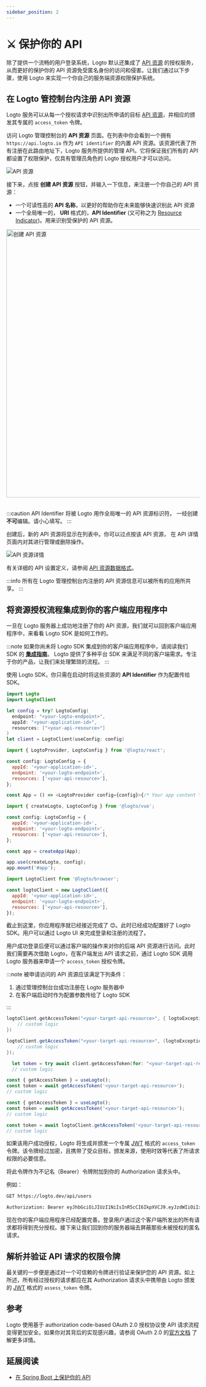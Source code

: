```yaml
---
sidebar_position: 2
---
```




# ⚔️ 保护你的 API

除了提供一个流畅的用户登录系统，Logto 默认还集成了 [API 资源](../../references/resources/README.md) 的授权服务，从而更好的保护你的 API 资源免受匿名身份的访问和侵害。让我们通过以下步骤，使用 Logto 来实现一个你自己的服务端资源权限保护系统。

## 在 Logto 管控制台内注册 API 资源

Logto 服务可以从每一个授权请求中识别出所申请的目标 [API 资源](../../references/resources/README.md)，并相应的颁发其专属的 `access_token` 令牌。

访问 Logto 管理控制台的 **API 资源** 页面。在列表中你会看到一个拥有 `https://api.logto.io` 作为 `API identifier` 的内置 API 资源。该资源代表了所有注册在此路由地址下，Logto 服务所提供的管理 API。它将保证我们所有的 API 都设置了权限保护，仅具有管理员角色的 Logto 授权用户才可以访问。

![API 资源](./assets/api-resources.png)

接下来，点按 **创建 API 资源** 按钮，并输入一下信息，来注册一个你自己的 API 资源：

- 一个可读性高的 **API 名称**，以更好的帮助你在未来能够快速识别此 API 资源
- 一个全局唯一的， **URI** 格式的，**API Identifier** (又可称之为 [Resource Indicator](../../references/resources/README.md#resource-indicator))。用来识别受保护的 API 资源。

<img src={CreateApiResource} alt="创建 API 资源" width="700px" />
<br />
<br />

:::caution
API Identifier 将被 Logto 用作全局唯一的 API 资源标识符。 一经创建**不可**编辑。请小心填写。
:::

创建后，新的 API 资源将显示在列表中。你可以过点按该 API 资源， 在 API 详情页面内对其进行管理或删除操作。

![API 资源详情](./assets/api-resource-details.png)

有关详细的 API 设置定义，请参阅 [API 资源数据格式](../../references/resources/README.md#logto-api-resource-schema)。

:::info
所有在 Logto 管理控制台内注册的 API 资源信息可以被所有的应用所共享。
:::

## 将资源授权流程集成到你的客户端应用程序中

一旦在 Logto 服务器上成功地注册了你的 API 资源，我们就可以回到客户端应用程序中，来看看 Logto SDK 是如何工作的。

:::note
如果你尚未将 Logto SDK 集成到你的客户端应用程序中，请阅读我们 SDK 的 [**集成指南**](../integrate-logto/README.md)。 Logto 提供了多种平台 SDK 来满足不同的客户端需求。专注于你的产品，让我们来处理繁琐的流程。
:::

使用 Logto SDK，你只需在启动时将这些资源的 **API Identifier** 作为配置传给 SDK。

<Tabs>

<TabItem value="kotlin-android" label="Kotlin Android">

<KotlinSetupCode />

</TabItem>

<TabItem value="java-android" label="Java Android">

<JavaSetupCode />

</TabItem>

<TabItem value="swift" label="Swift">

```swift
import Logto
import LogtoClient

let config = try? LogtoConfig(
  endpoint: "<your-logto-endpoint>",
  appId: "<your-application-id>",
  resources: ["<your-api-resource>"]
)
let client = LogtoClient(useConfig: config)
```

</TabItem>

<TabItem value="react" label="React">

```js
import { LogtoProvider, LogtoConfig } from '@logto/react';

const config: LogtoConfig = {
  appId: '<your-application-id>',
  endpoint: '<your-logto-endpoint>',
  resources: ['<your-api-resource>'],
};

const App = () => <LogtoProvider config={config}>{/* Your app content */}</LogtoProvider>;
```

</TabItem>
<TabItem value="vue" label="Vue">

```js
import { createLogto, LogtoConfig } from '@logto/vue';

const config: LogtoConfig = {
  appId: '<your-application-id>',
  endpoint: '<your-logto-endpoint>',
  resources: ['<your-api-resource>'],
};

const app = createApp(App);

app.use(createLogto, config);
app.mount('#app');
```

</TabItem>
<TabItem value="js" label="VanillaJs">

```js
import LogtoClient from '@logto/browser';

const logtoClient = new LogtoClient({
  appId: '<your-application-id>',
  endpoint: '<your-logto-endpoint>',
  resources: ['<your-api-resource>'],
});
```

</TabItem>
</Tabs>

截止到这里，你应用程序就已经接近完成了 😊。此时已经成功配置好了 Logto SDK。用户可以通过 Logto UI 来完成登录和注册的流程了。

用户成功登录后便可以通过客户端的操作来对你的后端 API 资源进行访问。此时我们需要再次借助 Logto，在客户端发出 API 请求之前，通过 Logto SDK 调用 Logto 服务器来申请一个 `access_token` 授权令牌。

:::note
被申请访问的 API 资源应该满足下列条件：

1. 通过管理控制台台成功注册在 Logto 服务器中
2. 在客户端启动时作为配置参数传给了 Logto SDK

:::

<Tabs>
<TabItem value="kotlin-android" label="Kotlin Android">

```kotlin
logtoClient.getAccessToken("<your-target-api-resource>", { logtoException, accessToken ->
    // custom logic
})
```

</TabItem>
<TabItem value="java-android" label="Java Android">

```java
logtoClient.getAccessToken("<your-target-api-resource>", (logtoException, accessToken) -> {
    // custom logic
});
```

</TabItem>
<TabItem value="swift" label="Swift">

```swift
  let token = try await client.getAccessToken(for: "<your-target-api-resource>")
  // custom logic
```

</TabItem>
<TabItem value="react" label="React">

```js
const { getAccessToken } = useLogto();
const token = await getAccessToken('<your-target-api-resource>');
// custom logic
```

</TabItem>

<TabItem value="vue" label="Vue">

```js
const { getAccessToken } = useLogto();
const token = await getAccessToken('<your-target-api-resource>');
// custom logic
```

</TabItem>

<TabItem value="js" label="VanillaJs">

```js
const token = await logtoClient.getAccessToken('<your-target-api-resource>');
// custom logic
```

</TabItem>

</Tabs>

如果该用户成功授权，Logto 将生成并颁发一个专属 [JWT](https://datatracker.ietf.org/doc/html/rfc7519) 格式的 `access_token` 令牌。该令牌经过加密，且携带了受众目标，颁发来源，使用时效等代表了所请求权限的必要信息。

将此令牌作为不记名（Bearer）令牌附加到你的 Authorization 请求头中。

例如：

```bash
GET https://logto.dev/api/users

Authorization: Bearer eyJhbGciOiJIUzI1NiIsInR5cCI6IkpXVCJ9.eyJzdWIiOiIxMjM0NTY3ODkwIiwiYXVkIjoiaHR0cHM6Ly9sb2d0by5kZXYvYXBpL3VzZXJzIiwiaXNzIjoiaHR0cHM6Ly9sb2d0by5kZXYvb2lkYyIsIm5hbWUiOiJKb2huIERvZSIsImlhdCI6MTUxNjIzOTAyMiwiZXhwIjoxNTE2MzI1NDIyfQ.PjIJl00YNC84EPNYLEdpEEAdAxqhekCYhFEckvRokek

```

现在你的客户端应用程序已经配置完善。登录用户通过这个客户端所发出的所有请求都将得到充分授权。接下来让我们回到你的服务器端去屏蔽那些未被授权的匿名请求。

## 解析并验证 API 请求的权限令牌

最关键的一步便是通过对一个可信赖的令牌进行验证来保护您的 API 资源。如上所述，所有经过授权的请求都应在其 Authorization 请求头中携带由 Logto 颁发的 [JWT](https://datatracker.ietf.org/doc/html/rfc7519) 格式的 `assess_token` 令牌。

<SecretKey />

<TokenExtract />

<TokenValidation />

## 参考

Logto 使用基于 authorization code-based OAuth 2.0 授权协议使 API 请求流程变得更加安全。如果你对其背后的实现感兴趣，请参阅 OAuth 2.0 的[官方文档](https://datatracker.ietf.org/doc/html/rfc6749#section-1.3.1) 了解更多详情。

## 延展阅读

- [在 Spring Boot 上保护你的 API](./spring-boot.mdx)
